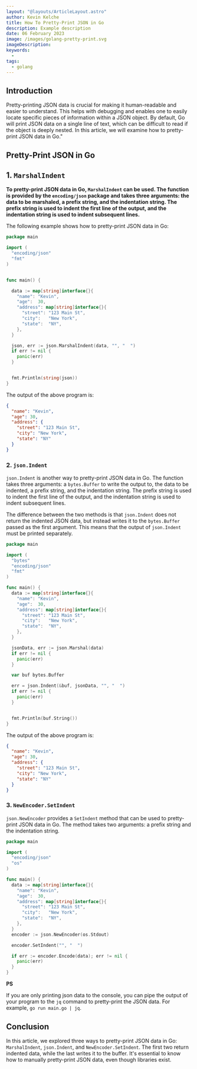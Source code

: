 ```yaml
---
layout: "@layouts/ArticleLayout.astro"
author: Kevin Kelche
title: How To Pretty-Print JSON in Go
description: Example description
date: 06 February 2023
image: /images/golang-pretty-print.svg
imageDescription:
keywords:
  -
tags:
  - golang
---
```



## Introduction

Pretty-printing JSON data is crucial for making it human-readable and easier to understand. This helps with debugging and enables one to easily locate specific pieces of information within a JSON object. By default, Go will print JSON data on a single line of text, which can be difficult to read if the object is deeply nested. In this article, we will examine how to pretty-print JSON data in Go."

## Pretty-Print JSON in Go

## 1. `MarshalIndent`

**To pretty-print JSON data in Go, `MarshalIndent` can be used. The function is provided by the `encoding/json` package and takes three arguments: the data to be marshaled, a prefix string, and the indentation string. The prefix string is used to indent the first line of the output, and the indentation string is used to indent subsequent lines.**

The following example shows how to pretty-print JSON data in Go:

```go title="main.go"
package main

import (
  "encoding/json"
  "fmt"
)


func main() {

  data := map[string]interface{}{
    "name": "Kevin",
    "age":  30,
    "address": map[string]interface{}{
      "street": "123 Main St",
      "city":   "New York",
      "state":  "NY",
    },
  }

  json, err := json.MarshalIndent(data, "", "  ")
  if err != nil {
    panic(err)
  }


  fmt.Println(string(json))
}
```

The output of the above program is:

```json
{
  "name": "Kevin",
  "age": 30,
  "address": {
    "street": "123 Main St",
    "city": "New York",
    "state": "NY"
  }
}
```

### 2. `json.Indent`

`json.Indent` is another way to pretty-print JSON data in Go. The function takes three arguments: a `bytes.Buffer` to write the output to, the data to be indented, a prefix string, and the indentation string. The prefix string is used to indent the first line of the output, and the indentation string is used to indent subsequent lines.

The difference between the two methods is that `json.Indent` does not return the indented JSON data, but instead writes it to the `bytes.Buffer` passed as the first argument. This means that the output of `json.Indent` must be printed separately.

```go title="main.go"
package main

import (
  "bytes"
  "encoding/json"
  "fmt"
)

func main() {
  data := map[string]interface{}{
    "name": "Kevin",
    "age":  30,
    "address": map[string]interface{}{
      "street": "123 Main St",
      "city":   "New York",
      "state":  "NY",
    },
  }

  jsonData, err := json.Marshal(data)
  if err != nil {
    panic(err)
  }

  var buf bytes.Buffer

  err = json.Indent(&buf, jsonData, "", "  ")
  if err != nil {
    panic(err)
  }


  fmt.Println(buf.String())
}
```

The output of the above program is:

```json
{
  "name": "Kevin",
  "age": 30,
  "address": {
    "street": "123 Main St",
    "city": "New York",
    "state": "NY"
  }
}
```

### 3. `NewEncoder.SetIndent`

`json.NewEncoder` provides a `SetIndent` method that can be used to pretty-print JSON data in Go. The method takes two arguments: a prefix string and the indentation string.

```go title="main.go"
package main

import (
  "encoding/json"
  "os"
)

func main() {
  data := map[string]interface{}{
    "name": "Kevin",
    "age":  30,
    "address": map[string]interface{}{
      "street": "123 Main St",
      "city":   "New York",
      "state":  "NY",
    },
  }
  encoder := json.NewEncoder(os.Stdout)

  encoder.SetIndent("", "  ")

  if err := encoder.Encode(data); err != nil {
    panic(err)
  }
}
```

<Nugget>
  <strong class="text-lg font-bold dark:text-white text-black">PS</strong>
  <p>
    If you are only printing json data to the console, you can pipe the output
    of your program to the <code>jq</code> command to pretty-print the JSON
    data. For example, <code>go run main.go | jq</code>.
  </p>
</Nugget>

## Conclusion

In this article, we explored three ways to pretty-print JSON data in Go: `MarshalIndent`, `json.Indent`, and `NewEncoder.SetIndent`. The first two return indented data, while the last writes it to the buffer. It's essential to know how to manually pretty-print JSON data, even though libraries exist.
